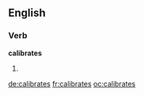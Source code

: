 ==English==

===Verb===
'''calibrates'''

# {{third-person singular of|[[calibrate]]}}

[[de:calibrates]]
[[fr:calibrates]]
[[oc:calibrates]]